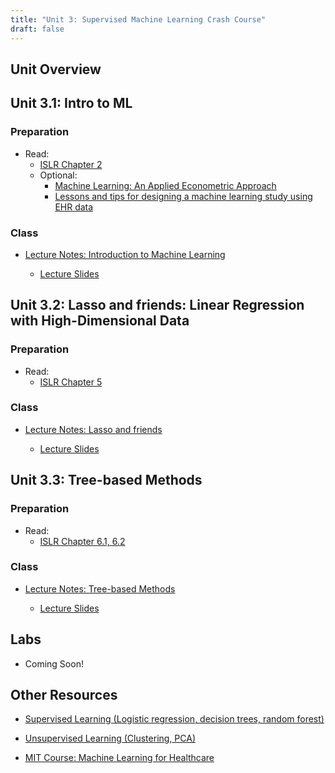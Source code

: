 ```yaml
---
title: "Unit 3: Supervised Machine Learning Crash Course"
draft: false
---
```


## Unit Overview


## Unit 3.1: Intro to ML 

### Preparation

-   Read:
    -   [ISLR Chapter 2]()
    -   Optional:
        -   [Machine Learning: An Applied Econometric Approach](https://app.perusall.com/courses/hpm-883/machine-learning-an-applied-econometric-approach-981264625)
        -   [Lessons and tips for designing a machine learning study using EHR data](https://app.perusall.com/courses/hpm-883/lessons-and-tips-for-designing-a-machine-learning-study-using-ehr-data)


### Class

-   [Lecture Notes: Introduction to Machine Learning](/unit-3/lec-3-1.qmd)

    -   [Lecture Slides](/unit-3/lec-3-1-slides.qmd)


## Unit 3.2: Lasso and friends: Linear Regression with High-Dimensional Data

### Preparation

-   Read:
    -   [ISLR Chapter 5](https://app.perusall.com/courses/hpm-883/islrv2-corrected-june-2023)

### Class

-   [Lecture Notes: Lasso and friends](/unit-3/lec-3-2.qmd)

    -   [Lecture Slides](/unit-3/lec-3-2-slides.qmd)


## Unit 3.3: Tree-based Methods

### Preparation

-   Read:
    -   [ISLR Chapter 6.1, 6.2](https://app.perusall.com/courses/hpm-883/islrv2-corrected-june-2023)

### Class

-   [Lecture Notes: Tree-based Methods](/unit-3/lec-3-3.qmd)

    -   [Lecture Slides](/unit-3/lec-3-3-slides.qmd)


## Labs

- Coming Soon!

## Other Resources

-   [Supervised Learning  (Logistic regression, decision trees, random forest)](https://github.com/DHEPLab/SISBID-Supervised-Learning)

-   [Unsupervised Learning (Clustering, PCA)](https://github.com/SISBID/Unsupervised-Learning)

-   [MIT Course: Machine Learning for Healthcare](https://ocw.mit.edu/courses/6-s897-machine-learning-for-healthcare-spring-2019/pages/syllabus/)


